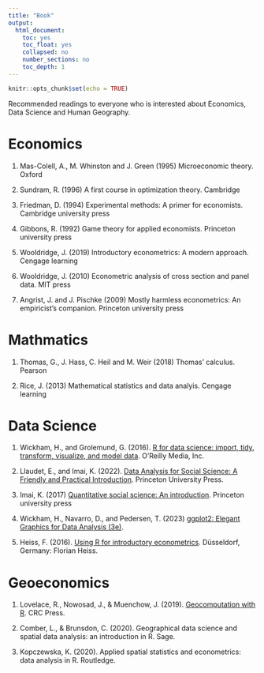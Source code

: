```yaml
---
title: "Book"
output:
  html_document:
    toc: yes
    toc_float: yes
    collapsed: no
    number_sections: no
    toc_depth: 1
---
```


```r
knitr::opts_chunk$set(echo = TRUE)
```
Recommended readings to everyone who is interested about Economics, Data Science and Human Geography.

# Economics

1. Mas-Colell, A., M. Whinston and J. Green (1995) Microeconomic theory. Oxford 

2. Sundram, R. (1996) A first course in optimization theory. Cambridge 

3. Friedman, D. (1994) Experimental methods: A primer for economists. Cambridge university press 

4. Gibbons, R. (1992) Game theory for applied economists. Princeton university press 

5. Wooldridge, J. (2019) Introductory econometrics: A modern approach. Cengage learning 

6. Wooldridge, J. (2010) Econometric analysis of cross section and panel data. MIT press 

7. Angrist, J. and J. Pischke (2009) Mostly harmless econometrics: An empiricist's companion. Princeton university press

# Mathmatics

1. Thomas, G., J. Hass, C. Heil and M. Weir (2018) Thomas' calculus. Pearson

2. Rice, J. (2013) Mathematical statistics and data analyis. Cengage learning

# Data Science

1. Wickham, H., and Grolemund, G. (2016). [R for data science: import, tidy, transform, visualize, and model data](https://r4ds.had.co.nz/index.html). O'Reilly Media, Inc.

2. Llaudet, E., and Imai, K. (2022). [Data Analysis for Social Science: A Friendly and Practical Introduction](https://press.princeton.edu/books/hardcover/9780691199429/data-analysis-for-social-science). Princeton University Press.

3. Imai, K. (2017) [Quantitative social science: An introduction](https://press.princeton.edu/books/paperback/9780691175461/quantitative-social-science). Princeton university press

4.  Wickham, H., Navarro, D., and Pedersen, T. (2023) [ggplot2: Elegant Graphics for Data Analysis (3e)](https://ggplot2-book.org/).

5. Heiss, F. (2016). [Using R for introductory econometrics](http://www.urfie.net/?fbclid=IwAR0Iax1Am67ZTTUmaCf_zE7ObMVrcAZ-2hEsuJMErMCyi3qvlQ4WC9wttbI). Düsseldorf, Germany: Florian Heiss.

# Geoeconomics

1. Lovelace, R., Nowosad, J., & Muenchow, J. (2019). [Geocomputation with R](https://r.geocompx.org/index.html). CRC Press.

2. Comber, L., & Brunsdon, C. (2020). Geographical data science and spatial data analysis: an introduction in R. Sage.

3. Kopczewska, K. (2020). Applied spatial statistics and econometrics: data analysis in R. Routledge.